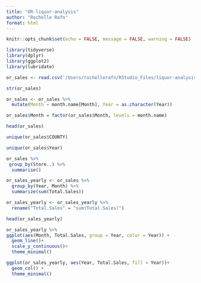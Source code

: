```yaml
---
title: "OR-liquor-analysis"
author: "Rochelle Rafn"
format: html
---
```


```r
knitr::opts_chunk$set(echo = FALSE, message = FALSE, warning = FALSE)

library(tidyverse)
library(dplyr)
library(ggplot2)
library(lubridate)
```


```r
or_sales <- read.csv('/Users/rochellerafn/RStudio_Files/liquor-analysis/OR-Liquor-Sales-Store.csv') 
```

```r
str(or_sales)
```

```r
or_sales <- or_sales %>%
  mutate(Month = month.name[Month], Year = as.character(Year))

or_sales$Month = factor(or_sales$Month, levels = month.name)

head(or_sales)
```


```r
unique(or_sales$COUNTY)
```

```r
unique(or_sales$Year)
```

```r
or_sales %>%
 group_by(Store..) %>%
  summarise()
```

```r
or_sales_yearly <- or_sales %>%
  group_by(Year, Month) %>%
  summarize(sum(Total.Sales))

or_sales_yearly <- or_sales_yearly %>%
  rename("Total.Sales" = "sum(Total.Sales)")

head(or_sales_yearly)
```


```r
or_sales_yearly %>%
ggplot(aes(Month, Total.Sales, group = Year, color = Year)) +
  geom_line()+
  scale_y_continuous()+
  theme_minimal()
```

```r
ggplot(or_sales_yearly, aes(Year, Total.Sales, fill = Year))+
  geom_col() +
  theme_minimal()
```


